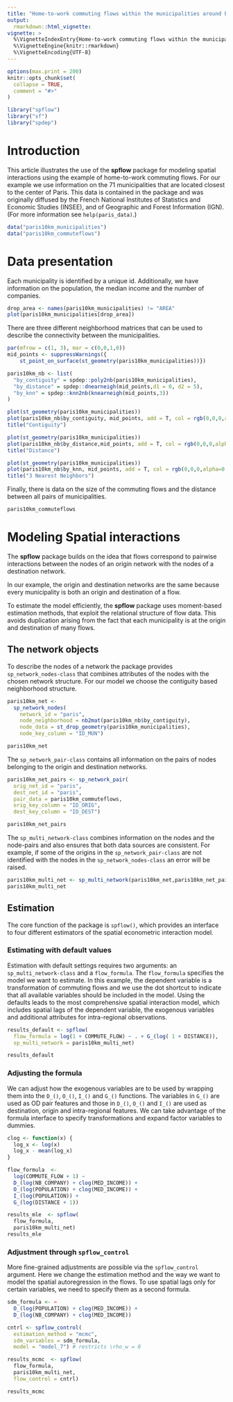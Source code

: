 ```yaml
---
title: "Home-to-work commuting flows within the municipalities around Paris"
output: 
  rmarkdown::html_vignette:
vignette: >
  %\VignetteIndexEntry{Home-to-work commuting flows within the municipalities around Paris}
  %\VignetteEngine{knitr::rmarkdown}
  %\VignetteEncoding{UTF-8}
---
```


```r
options(max.print = 200)
knitr::opts_chunk$set(
  collapse = TRUE,
  comment = "#>"
)
```


```r
library("spflow")
library("sf")
library("spdep")
```

# Introduction

This article illustrates the use of the **spflow** package for modeling spatial interactions using the example of home-to-work commuting flows. 
For our example we use information on the 71 municipalities that are located closest to the center of Paris.
This data is contained in the package and was originally diffused by the French National Institutes of Statistics and Economic Studies (INSEE), and of Geographic and Forest Information (IGN).
(For more information see `help(paris_data)`.)


```r
data("paris10km_municipalities")
data("paris10km_commuteflows")
```

# Data presentation

Each municipality is identified by a unique id.
Additionally, we have information on the population, the median income and the number of companies.

```r
drop_area <- names(paris10km_municipalities) != "AREA"
plot(paris10km_municipalities[drop_area])
```


There are three different neighborhood matrices that can be used to describe the connectivity between the municipalities.

```r
par(mfrow = c(1, 3), mar = c(0,0,1,0))
mid_points <- suppressWarnings({
    st_point_on_surface(st_geometry(paris10km_municipalities))})

paris10km_nb <- list(
  "by_contiguity" = spdep::poly2nb(paris10km_municipalities),
  "by_distance" = spdep::dnearneigh(mid_points,d1 = 0, d2 = 5),
  "by_knn" = spdep::knn2nb(knearneigh(mid_points,3))
)

plot(st_geometry(paris10km_municipalities))
plot(paris10km_nb$by_contiguity, mid_points, add = T, col = rgb(0,0,0,alpha=0.5))
title("Contiguity") 

plot(st_geometry(paris10km_municipalities))
plot(paris10km_nb$by_distance,mid_points, add = T, col = rgb(0,0,0,alpha=0.5)) 
title("Distance") 

plot(st_geometry(paris10km_municipalities))
plot(paris10km_nb$by_knn, mid_points, add = T, col = rgb(0,0,0,alpha=0.5))
title("3 Nearest Neighbors") 
```

Finally, there is data on the size of the commuting flows and the distance between all pairs of municipalities.

```r
paris10km_commuteflows 
```


# Modeling Spatial interactions

The **spflow** package builds on the idea that flows correspond to pairwise interactions between the nodes of an origin network with the nodes of a destination network.

In our example, the origin and destination networks are the same because every municipality is both an origin and destination of a flow.

To estimate the model efficiently, the **spflow** package uses moment-based estimation methods, that exploit the relational structure of flow data.
This avoids duplication arising from the fact that each municipality is at the origin and destination of many flows.


## The network objects 

To describe the nodes of a network the package provides `sp_network_nodes-class` that combines attributes of the nodes with the chosen network structure.
For our model we choose the contiguity based neighborhood structure.

```r
paris10km_net <- 
  sp_network_nodes(
    network_id = "paris",
    node_neighborhood = nb2mat(paris10km_nb$by_contiguity),
    node_data = st_drop_geometry(paris10km_municipalities),
    node_key_column = "ID_MUN")

paris10km_net
```

The `sp_network_pair-class` contains all information on the pairs of nodes belonging to the origin and destination networks.

```r
paris10km_net_pairs <- sp_network_pair(
  orig_net_id = "paris",
  dest_net_id = "paris",
  pair_data = paris10km_commuteflows,
  orig_key_column = "ID_ORIG",
  dest_key_column = "ID_DEST")

paris10km_net_pairs
```

The `sp_multi_network-class` combines information on the nodes and the node-pairs and also ensures that both data sources are consistent.
For example, if some of the origins in the `sp_network_pair-class` are not identified with the nodes in the `sp_network_nodes-class` an error will be raised.

```r
paris10km_multi_net <- sp_multi_network(paris10km_net,paris10km_net_pairs)
paris10km_multi_net
```

## Estimation

The core function of the package is `spflow()`, which provides an interface to four different estimators of the spatial econometric interaction model.

### Estimating with default values

Estimation with default settings requires two arguments: an `sp_multi_network-class` and a `flow_formula`.
The `flow_formula` specifies the model we want to estimate.
In this example, the dependent variable is a transformation of commuting flows and we use the dot shortcut to indicate that all available variables should be included in the model.
Using the defaults leads to the most comprehensive spatial interaction model, which includes spatial lags of the dependent variable, the exogenous variables and additional attributes for intra-regional observations.

```r
results_default <- spflow(
  flow_formula = log(1 + COMMUTE_FLOW) ~ . + G_(log( 1 + DISTANCE)),
  sp_multi_network = paris10km_multi_net)

results_default
```

### Adjusting the formula

We can adjust how the exogenous variables are to be used by wrapping them into the `D_()`, `O_()`, `I_()` and `G_()` functions.
The variables in `G_()` are used as OD pair features and those in `D_()`, `O_()` and `I_()` are used as destination, origin and intra-regional features.
We can take advantage of the formula interface to specify transformations and expand factor variables to dummies.


```r
clog <- function(x) {
  log_x <- log(x)
  log_x - mean(log_x)
}

flow_formula  <- 
  log(COMMUTE_FLOW + 1) ~
  D_(log(NB_COMPANY) + clog(MED_INCOME)) +
  O_(log(POPULATION) + clog(MED_INCOME)) +
  I_(log(POPULATION)) +
  G_(log(DISTANCE + 1))

results_mle  <- spflow(
  flow_formula,
  paris10km_multi_net)
results_mle
```


### Adjustment through `spflow_control`

More fine-grained adjustments are possible via the `spflow_control` argument.
Here we change the estimation method and the way we want to model the spatial autoregression in the flows.
To use spatial lags only for certain variables, we need to specify them as a second formula. 


```r
sdm_formula <- ~
  O_(log(POPULATION) + clog(MED_INCOME)) +
  D_(log(NB_COMPANY) + clog(MED_INCOME))

cntrl <- spflow_control(
  estimation_method = "mcmc",
  sdm_variables = sdm_formula,
  model = "model_7") # restricts \rho_w = 0

results_mcmc  <- spflow(
  flow_formula,
  paris10km_multi_net,
  flow_control = cntrl)

results_mcmc
```

